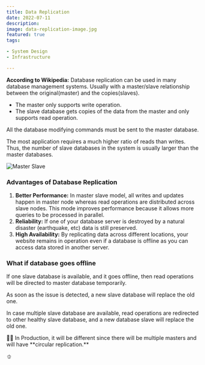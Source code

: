 ```yaml
---
title: Data Replication
date: 2022-07-11
description:
image: data-replication-image.jpg
featured: true
tags:

- System Design
- Infrastructure

---
```


**According to Wikipedia:** Database replication can be used in many database management systems. Usually with a
master/slave relationship between the original(master) and the copies(slaves).

- The master only supports write operation.
- The slave database gets copies of the data from the master and only supports read operation.

All the database modifying commands must be sent to the master database.

The most application requires a much higher ratio of reads than writes. Thus, the number of slave databases in the
system is usually larger than the master databases.

![Master Slave](./data-replication.png)

### Advantages of Database Replication

1. **Better Performance:** In master slave model, all writes and updates happen in master node whereas read operations
   are distributed across slave nodes. This mode improves performance because it allows more queries to be processed in
   parallel.
2. **Reliability:** If one of your database server is destroyed by a natural disaster (earthquake, etc) data is still
   preserved.
3. **High Availability:**  By replicating data across different locations, your website remains in operation even if a
   database is offline as you can access data stored in another server.

### What if database goes offline

If one slave database is available, and it goes offline, then read operations will be directed to master database
temporarily.

As soon as the issue is detected, a new slave database will replace the old one.

In case multiple slave database are available, read operations are redirected to other healthy slave database, and a new
database slave will replace the old one.

<aside>
💁‍♂️ In Production, it will be different since there will be multiple masters and will have **circular replication.**

</aside>

🫑